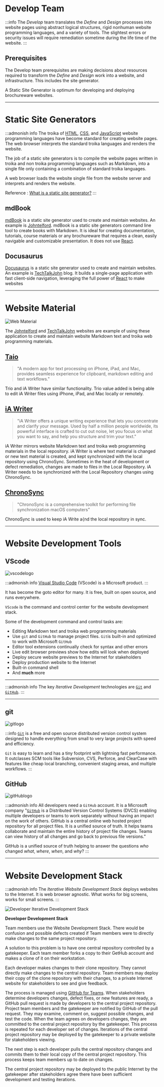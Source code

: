 # Develop Team

:::info
The _Develop_ team translates the _Define_ and _Design_ processes into website pages using abstract logical structures, rigid nonhuman website programming languages, and a variety of tools. The slightest errors or security issues will require remediation sometime during the life time of the website.
:::

## Prerequisites

The Develop team prerequisites are making decisions about resources required to transform the _Define_ and _Design_ work into a website, and infrastructure. This includes the site generator.

A Static Site Generator is optimum for developing and deploying brochureware websites.

---

# Static Site Generators

:::admonish info
The troika of [HTML](https://developer.mozilla.org/en-US/docs/Web/HTML), [CSS](https://developer.mozilla.org/en-US/docs/Web/CSS), and [JavaScript](https://developer.mozilla.org/en-US/docs/Web/JavaScript) website programming languages have become standard for creating website pages. The web browser interprets the standard troika languages and renders the website.

The job of a static site generators is to compile the website pages written in troika and non troika programming languages such as Markdown, into a single file only containing a combination of standard troika languages.

A web browser loads the website single file from the website server and interprets and renders the website.

Reference
: [What is a static site generator?](https://www.cloudflare.com/learning/performance/static-site-generator/)
:::

## mdBook

[mdBook](https://rust-lang.github.io/mdBook/) is a static site generator used to create and maintain websites. An example is [Johntelford](https://johntelford.com). mdBook is a static site generators command line tool to create books with Markdown. It is ideal for creating documentation, tutorials, course materials or any brochureware that requires a clean, easily navigable and customizable presentation. It does not use [React](https://reactjs.org/).

## Docusaurus

[Docusaurus](https://docusaurus.io/) is a static site generator used to create and maintain websites. An example is [TechTalkJohn](https://techtalkjohn.com) blog. It builds a single-page application with fast client-side navigation, leveraging the full power of [React](https://reactjs.org/) to make websites

---

# Website Material

![Web Material](/img/websitetextmaterial.png)

The [Johntelford](https://johntelford.com) and [TechTalkJohn](https://techtalkjohn.com) websites are example of using these application to create and maintain website Markdown text and troika web programming materials.

## [Taio](https://taio.app)

> "A modern app for text processing on iPhone, iPad, and Mac, provides seamless experience for clipboard, markdown editing and text workflows."

Trio and iA Writer have similar functionality. Trio value added is being able to edit iA Writer files using iPhone, iPad, and Mac locally or remotely.

## [iA Writer](https://ia.net/writer)

> "iA Writer offers a unique writing experience that lets you concentrate and clarify your message. Used by half a million people worldwide, its powerful interface is crafted to cut out noise, let you focus on what you want to say, and help you structure and trim your text."

iA Writer mirrors website Markdown text and troika web programming materials in the local repository. iA Writer is where text material is changed or new text material is created, and kept synchronized with the local repository using ChronoSync. Sometimes in the heat of development or defect remediation, changes are made to files in the Local Repository. iA Writer needs to be synchronized with the Local Repository changes using ChronoSync.

## [ChronoSync](https://www.econtechnologies.com/chronosync/overview.html)

> "ChronoSync is a comprehensive toolkit for performing file synchronization macOS computers"

ChronoSync is used to keep iA Write a{nd the local repository in sync.

---

# Website Development Tools

## VScode

<!--
<img src={/img/vscodelogo.png} height={100} width={100}/>
-->

![vscodelogo](/img/vscodelogo.png)

:::admonish info
[Visual Studio Code](https://code.visualstudio.com) (VScode) is a Microsoft product.
:::

It has become the goto editor for many. It is free, built on open source, and runs everywhere.

`VScode` is the command and control center for the website development stack.

Some of the development command and control tasks are:

- Editing Markdown text and troika web programming materials
- Use `git` and `GitHub` to manage project files. `Git`is built-in and optimized to work with Microsoft `GitHub`
- Editor tool extensions continually check for syntax and other errors
- Live edit browser previews show how edits will look when deployed
- Deploy secure website previews to the Internet for stakeholders
- Deploy production website to the Internet
- Built-in command shell
- And **much** more

---

:::admonish info
The key _Iterative Development_ technologies are [`Git`](https://git-scm.com) and [`GitHub`](https://github.com/).
:::

---

## git

<!--
<img src={/img/gitlogo.png} width={100} height={100}/>
-->

![gitlogo](/img/gitlogo.png)

:::info
[`Git`](https://git-scm.com/) is a free and open source distributed version control system designed to handle everything from small to very large projects with speed and efficiency.

`Git` is easy to learn and has a tiny footprint with lightning fast performance. It outclasses SCM tools like Subversion, CVS, Perforce, and ClearCase with features like cheap local branching, convenient staging areas, and multiple workflows.
:::

## GitHub

<!--
<img src={gitHublogo.png} width={100} height={100}/>
-->

![gitHublogo](/img/gitHublogo.png)

:::admonish info
All developers need a `GitHub` account. It is a Microsoft company
"[`GitHub`](https://github.com/) is a Distributed Version Control Systems (DVCS) enabling multiple developers or teams to work separately without having an impact on the work of others. GitHub is a central online web hosted project repository for all project files. It is a unified source of truth. It helps teams collaborate and maintain the entire history of project file changes. Teams can view history of all changes and go back to previous file versions."

GitHub is a unified source of truth helping to answer the questions _who_ changed _what_, _where_, _when_, and _why_?
:::

---

# Website Development Stack

:::admonish info
The _Iterative Website Development Stack_ deploys websites to the Internet. It is web browser agnostic. What works for big screens, works for small screens.
:::

![Developer Iterative Development Stack](/img/webdevstack.png)

**Developer Development Stack**

Team members use the Website Development Stack. There would be confusion and possible defects created if Team members were to directly make changes to the same project repository.

A solution to this problem is to have one central repository controlled by a gatekeeper. Each team member forks a copy to their GetHub account and makes a clone of it on their workstation.

Each developer makes changes to their clone repository. They cannot directly make changes to the central repository. Team members may deploy their copy of the clone repository with their changes, to a private Internet website for stakeholders to see and give feedback.

The process is managed using [GitHub for Teams](https://github.com/team). When stakeholders determine developers changes, defect fixes, or new features are ready, a GitHub pull request is made by developers to the central project repository. Project team members and the gatekeeper are notified by GitHub of the pull request. They may examine, comment on, suggest possible changes, and test the code. When the team agrees on developers changes, they are committed to the central project repository by the gatekeeper. This process is repeated for each developer set of changes. Iterations of the central project repository may be deployed by the gatekeeper to a private website for stakeholders viewing.

The next step is each developer pulls the central repository changes and commits them to their local copy of the central project repository. This process keeps team members up to date on changes.

The central project repository may be deployed to the public Internet by the gatekeeper after stakeholders agree there have been sufficient development and testing iterations.
